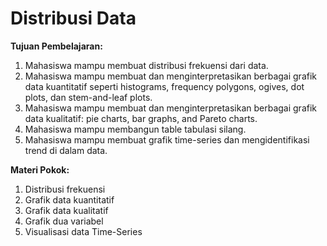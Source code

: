 # Distribusi Data

**Tujuan Pembelajaran:**

1.	Mahasiswa mampu membuat distribusi frekuensi dari data.
2.	Mahasiswa mampu membuat dan menginterpretasikan berbagai grafik data kuantitatif seperti histograms, frequency polygons, ogives, dot plots, dan stem-and-leaf plots.
3.	Mahasiswa mampu membuat dan menginterpretasikan berbagai grafik data kualitatif: pie charts, bar graphs, and Pareto charts.
4.	Mahasiswa mampu membangun table tabulasi silang. 
5.	Mahasiswa mampu membuat grafik time-series dan mengidentifikasi trend di dalam data.

**Materi Pokok:**		

1.	Distribusi frekuensi
2.	Grafik data kuantitatif
3.	Grafik data kualitatif
4.	Grafik dua variabel
5.	Visualisasi data Time-Series
